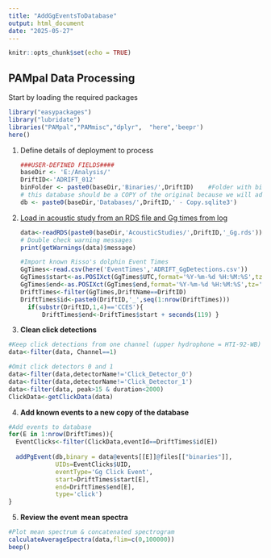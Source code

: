 ```yaml
---
title: "AddGgEventsToDatabase"
output: html_document
date: "2025-05-27"
---
```


```r
knitr::opts_chunk$set(echo = TRUE)
```

## PAMpal Data Processing

Start by loading the required packages

```r
library("easypackages")
library("lubridate")
libraries("PAMpal","PAMmisc","dplyr",  "here",'beepr')
here()
```

1.  Define details of deployment to process

    ```r
    ###USER-DEFINED FIELDS#### 
    baseDir <- 'E:/Analysis/'
    DriftID<-'ADRIFT_012'
    binFolder <- paste0(baseDir,'Binaries/',DriftID)    #Folder with binaries
    # this database should be a COPY of the original because we will add events to it later
    db <- paste0(baseDir,'Databases/',DriftID,' - Copy.sqlite3')

    ```

2.  [Load in acoustic study from an RDS file and Gg times from log]{.underline}

    ```r

    data<-readRDS(paste0(baseDir,'AcousticStudies/',DriftID,'_Gg.rds'))
    # Double check warning messages
    print(getWarnings(data)$message)

    #Import known Risso's dolphin Event Times
    GgTimes<-read.csv(here('EventTimes','ADRIFT_GgDetections.csv'))
    GgTimes$start<-as.POSIXct(GgTimes$UTC,format='%Y-%m-%d %H:%M:%S',tz='UTC')
    GgTimes$end<-as.POSIXct(GgTimes$end,format='%Y-%m-%d %H:%M:%S',tz='UTC')
    DriftTimes<-filter(GgTimes,DriftName==DriftID)
    DriftTimes$id<-paste0(DriftID,'_',seq(1:nrow(DriftTimes)))
      if(substr(DriftID,1,4)=='CCES'){
          DriftTimes$end<-DriftTimes$start + seconds(119) }
    ```

3.  **Clean click detections**

```r

#Keep click detections from one channel (upper hydrophone = HTI-92-WB)
data<-filter(data, Channel==1)

#Omit click detectors 0 and 1
data<-filter(data,detectorName!='Click_Detector_0')
data<-filter(data,detectorName!='Click_Detector_1')
data<-filter(data, peak>15 & duration<2000)
ClickData<-getClickData(data)
```

4.  **Add known events to a new copy of the database**

```r
#Add events to database
for(E in 1:nrow(DriftTimes)){
  EventClicks<-filter(ClickData,eventId==DriftTimes$id[E])
  
  addPgEvent(db,binary = data@events[[E]]@files[["binaries"]],
             UIDs=EventClicks$UID,
             eventType='Gg Click Event',
             start=DriftTimes$start[E],
             end=DriftTimes$end[E],
             type='click')
}
```

5.  **Review the event mean spectra**

```r

#Plot mean spectrum & concatenated spectrogram
calculateAverageSpectra(data,flim=c(0,100000))
beep()
```
